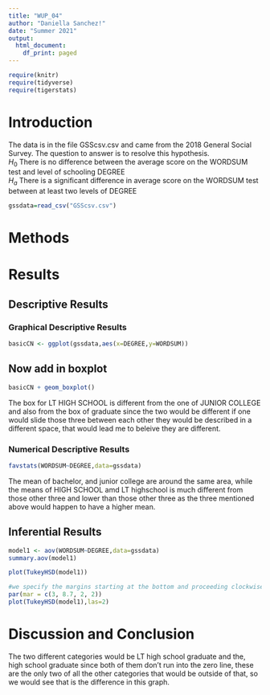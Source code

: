 ```yaml
---
title: "WUP_04"
author: "Daniella Sanchez!"
date: "Summer 2021"
output:
  html_document:
    df_print: paged
---
```


```r
require(knitr)
require(tidyverse)
require(tigerstats)

```

# Introduction

<!--In this section you explain what you are trying to show.  Where did the data come from?  What is the research or other question you are trying to answer?!-->

The data is in the file GSScsv.csv and came from the 2018 General Social Survey.  The question to answer is to resolve this hypothesis.  
$H_0$ There is no difference between the average score on the WORDSUM test and level of schooling DEGREE  
$H_a$ There is a significant difference in average score on the WORDSUM test between at least two levels of DEGREE  

```r
gssdata=read_csv("GSScsv.csv")
```


# Methods

<!--Decide on your methods:  use "variable analysis" or other appropriate descriptors.  Make sure to choose at least one graphical method and at least one numerical method.!-->

# Results

<!--Divide this section into two sub-sections:  One for your descriptive  results and one for your inferential results.!-->

## Descriptive Results

### Graphical Descriptive Results

<!--Graphical results here.  Make sure to show your code.  Provide appropriate labels for axes, giving units if possible, and provide a good title for the graph, too.  Use the graphical results to describe the patterns if any that exist in the data as focused toward the research question!-->

```r
basicCN <- ggplot(gssdata,aes(x=DEGREE,y=WORDSUM))
```
## Now add in boxplot

```r
basicCN + geom_boxplot()
```

The box for LT HIGH SCHOOL is different from the one of JUNIOR COLLEGE and also from the box of graduate since the two would be different if one would slide those three between each other they would be described in a different space, that would lead me to beleive they are different.  

### Numerical Descriptive Results

<!--Numerical results go here. Use the numerical results to describe the patterns if any that exist in the data as focused toward the research question!-->

```r
favstats(WORDSUM~DEGREE,data=gssdata)
```

The mean of bachelor, and junior college are around the same area, while the means of HIGH SCHOOL amd LT highschool is much different from those other three and lower than those other three as the three mentioned above would happen to have a higher mean. 

## Inferential Results

<!--State hypothesis clearly.  Make sure your discussion of the inferential test covers all the aspects that the test output produces, such as test statistic, p-value etc.  Make a decision about the null hypothesis, explain the assumptions on which the selected test/procedure was based, and why the chosen procedure satisfys the assumptions and is appropriate to answer the research question!-->

```r
model1 <- aov(WORDSUM~DEGREE,data=gssdata)
summary.aov(model1)
```

```r
plot(TukeyHSD(model1))
```

```r
#we specify the margins starting at the bottom and proceeding clockwise - thus 8.7 is the left side margin to hold the names of the factors
par(mar = c(3, 8.7, 2, 2))
plot(TukeyHSD(model1),las=2)
```

# Discussion and Conclusion

<!--Discussion and conclusion here.  If you found a relationship be sure to consider whether the relationship occurs because one of the variavbles causes the other, or whether they perhasps are related for some other reason.  Watch the chapter 6 videos from the GeorgeTown videos collection.!-->

The two different categories would be LT high school graduate and the, high school graduate since both of them don't run into the zero line, these are the only two of all the other categories that would be outside of that, so we would see that is the difference in this graph.  
